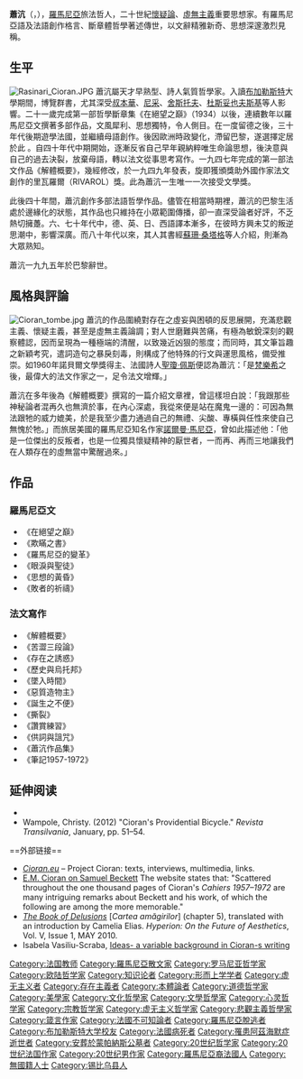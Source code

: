 {{multiple issues|
{{advert|time=2019-10-10T12:58:57+00:00}}
{{original research|time=2019-10-10T12:58:57+00:00}}
{{unreferenced|time=2019-10-10T12:58:57+00:00}}
}}
{{Infobox philosopher
|birth_name=蕭沆
| region = [[西方哲學|西方哲學]]
| era = [[20世紀哲學|20世紀哲學]]
| image = Cioran in Romania.jpg
| caption = 
| signature =
| name = {{nowrap|蕭沆}}
| other_names =
| birth_date  =  {{birth date|1911|4|8|df=y}}
| birth_place = [[奧匈帝國|奧匈帝國]][[Resinár|Resinár]]（今[[羅馬尼亞|羅馬尼亞]][[Rășinari|Rășinari]]）
| death_date = {{death date and age|1995|6|21|1911|4|8|df=y}}
| death_place = [[法國|法國]][[巴黎|巴黎]]
| school_tradition = [[悲觀主義|悲觀主義]]、[[存在主義|存在主義]]
| main_interests = [[自殺|自殺]]、[[虛無主義|虛無主義]]、[[倫理學|倫理學]]、[[文學|文學]]
| influences       = [[康德|康德]]、[[叔本華|叔本華]]、[[尼采|尼采]]、[[約瑟夫·德·邁斯特|約瑟夫·德·邁斯特]]、[[海德格|海德格]]、[[Ludwig_Klages|Ludwig Klages]]、[[齊美爾|齊美爾]]、[[奧斯瓦爾德·斯賓格勒|奧斯瓦爾德·斯賓格勒]]、[[纳耶·约内斯库|纳耶·约内斯库]]
| influenced = [[托马斯·利戈蒂|托马斯·利戈蒂]]、[[Nick_Land|Nick Land]]
| awards            = [[保羅·莫朗文學獎|保羅·莫朗文學獎]]（1988年）
}}
'''蕭沆'''（{{lang-ro|Emil Cioran}}，{{bd|1911年|4月8日|1995年|6月20日}}），[[羅馬尼亞|羅馬尼亞]]旅法哲人，二十世紀[[懷疑論|懷疑論]]、[[虛無主義|虛無主義]]重要思想家。有羅馬尼亞語及法語創作格言、斷章體哲學著述傳世，以文辭精雅新奇、思想深邃激烈見稱。

== 生平 ==
[[File:Rasinari_Cioran.JPG|thumbnail]]
蕭沆屬天才早熟型、詩人氣質哲學家。入讀[[布加勒斯特|布加勒斯特]]大學期間，博覽群書，尤其深受[[叔本華|叔本華]]、[[尼采|尼采]]、[[舍斯托夫|舍斯托夫]]、[[杜斯妥也夫斯基|杜斯妥也夫斯基]]等人影響。二十一歲完成第一部哲學斷章集《在絕望之巔》（1934）以後，連續數年以羅馬尼亞文撰著多部作品，文風犀利、思想獨特，令人側目。在一度留德之後，三十年代後期遊學法國，並繼續母語創作。後因歐洲時政變化，滯留巴黎，遂選擇定居於此 。自四十年代中期開始，逐漸反省自己早年親納粹唯生命論思想，後決意與自己的過去決裂，放棄母語，轉以法文從事思考寫作。一九四七年完成的第一部法文作品《解體概要》，幾經修改，於一九四九年發表，旋即獲頒獎助外國作家法文創作的里瓦羅爾（RIVAROL）獎。此為蕭沆一生唯一一次接受文學獎。

此後四十年間，蕭沆創作多部法語哲學作品。儘管在相當時期裡，蕭沆的巴黎生活處於邊緣化的狀態，其作品也只維持在小眾範圍傳播，卻一直深受論者好評，不乏熱切擁躉。六、七十年代中，德、英、日、西語譯本漸多，在彼時方興未艾的叛逆思潮中，影響深廣。而八十年代以來，其人其書經[[蘇珊·桑塔格|蘇珊·桑塔格]]等人介紹，則漸為大眾熟知。

蕭沆一九九五年於巴黎辭世。

== 風格與評論 ==
[[File:Cioran_tombe.jpg|thumbnail]]
蕭沆的作品圍繞對存在之虛妄與困頓的反思展開，充滿悲觀主義、懷疑主義，甚至是虛無主義論調；對人世磨難與苦痛，有極為敏銳深刻的觀察體認，因而呈現為一種極端的清醒，以致幾近凶狠的態度；而同時，其文筆旨趣之新穎考究，遣詞造句之暴戾刻毒，則構成了他特殊的行文與運思風格，備受推崇。如1960年諾貝爾文學獎得主、法國詩人[[聖瓊·佩斯|聖瓊·佩斯]]便認為蕭沆：「是[[梵樂希|梵樂希]]之後，最偉大的法文作家之一，足令法文增輝。」

蕭沆在多年後為《解體概要》撰寫的一篇介紹文章裡，曾這樣坦白說：「我跟那些神秘論者混再久也無濟於事，在內心深處，我從來便是站在魔鬼一邊的：可因為無法跟牠的威力媲美，於是我至少盡力通過自己的無禮、尖酸、專橫與任性來使自己無愧於牠。」而旅居美國的羅馬尼亞知名作家[[諾爾曼·馬尼亞|諾爾曼·馬尼亞]]，曾如此描述他：「他是一位傑出的反叛者，也是一位獨具懷疑精神的厭世者，一而再、再而三地讓我們在人類存在的虛無當中驚醒過來。」

== 作品 ==

=== 羅馬尼亞文 ===

* 《在絕望之巔》
* 《欺瞞之書》
* 《羅馬尼亞的變革》
* 《眼淚與聖徒》
* 《思想的黃昏》
* 《敗者的祈禱》

=== 法文寫作 ===

* 《解體概要》
* 《苦澀三段論》
* 《存在之誘惑》
* 《歷史與烏托邦》
* 《墜入時間》
* 《惡質造物主》
* 《誕生之不便》
* 《撕裂》
* 《讚賞練習》
* 《供詞與詛咒》
* 《蕭沆作品集》
* 《筆記1957-1972》

==延伸阅读==
*{{cite book|first=Z. |last=Ornea |author-link=Zigu Ornea |title=Anii treizeci. Extrema dreaptă românească |publisher=Fundației Culturale Române |location=Bucharest |year=1995 |isbn=973-9155-43-X |oclc=33346781}}
*Wampole, Christy. (2012) "Cioran's Providential Bicycle." ''Revista Transilvania'', January, pp. 51–54.
<!--really? * Mara Magda Maftei, Cioran et le rêve d'une génération perdue, L'Harmattan, coll. « Ouverture Philosophique », Paris, 2013
* Mara Magda Maftei, Un Cioran Inédit, Pourquoi intrigue-t-il ?, Fauves Édition, Yves Michalon Éditeur, Paris, 2016 -->==外部链接==
{{Commons category}}
{{wikiquote}}
*[http://www.cioran.eu ''Cioran.eu''] {{Wayback|url=http://www.cioran.eu/ |date=20070113063238 }} – Project Cioran: texts, interviews, multimedia, links.
*[http://planetcioran.blogspot.com/2006/10/em-cioran-on-beckett.html E.M. Cioran on Samuel Beckett] {{Wayback|url=http://planetcioran.blogspot.com/2006/10/em-cioran-on-beckett.html |date=20220319073800 }} The website states that: "Scattered throughout the one thousand pages of Cioran's ''Cahiers 1957–1972'' are many intriguing remarks about Beckett and his work, of which the following are among the more memorable."
*[https://web.archive.org/web/20110714182259/http://www.nietzschecircle.com/Cioran_Hyp_May_10.pdf ''The Book of Delusions''] [''Cartea amăgirilor''] (chapter 5), translated with an introduction by Camelia Elias. ''Hyperion: On the Future of Aesthetics'', Vol. V, Issue 1, MAY 2010.
* Isabela Vasiliu-Scraba, [https://www.academia.edu/27127187/Isabela_Vasiliu-Scraba_Ideas_-_A_Variable_Background_in_Ciorans_Writings Ideas- a variable background in Cioran-s writing] {{Wayback|url=https://www.academia.edu/27127187/Isabela_Vasiliu-Scraba_Ideas_-_A_Variable_Background_in_Ciorans_Writings |date=20211214151054 }}


{{Authority control}}
{{DEFAULTSORT:Cioran, Emil}}
[[Category:法国教师|Category:法国教师]]
[[Category:羅馬尼亞散文家|Category:羅馬尼亞散文家]]
[[Category:罗马尼亚哲学家|Category:罗马尼亚哲学家]]
[[Category:欧陆哲学家|Category:欧陆哲学家]]
[[Category:知识论者|Category:知识论者]]
[[Category:形而上学学者|Category:形而上学学者]]
[[Category:虚无主义者|Category:虚无主义者]]
[[Category:存在主義者|Category:存在主義者]]
[[Category:本體論者|Category:本體論者]]
[[Category:道德哲学家|Category:道德哲学家]]
[[Category:美學家|Category:美學家]]
[[Category:文化哲學家|Category:文化哲學家]]
[[Category:文學哲學家|Category:文學哲學家]]
[[Category:心灵哲学家|Category:心灵哲学家]]
[[Category:宗教哲学家|Category:宗教哲学家]]
[[Category:虚无主义哲学家|Category:虚无主义哲学家]]
[[Category:悲觀主義哲學家|Category:悲觀主義哲學家]]
[[Category:箴言作家|Category:箴言作家]]
[[Category:法國不可知論者|Category:法國不可知論者]]
[[Category:羅馬尼亞脫逃者|Category:羅馬尼亞脫逃者]]
[[Category:布加勒斯特大学校友|Category:布加勒斯特大学校友]]
[[Category:法國病死者|Category:法國病死者]]
[[Category:罹患阿茲海默症逝世者|Category:罹患阿茲海默症逝世者]]
[[Category:安葬於蒙帕納斯公墓者|Category:安葬於蒙帕納斯公墓者]]
[[Category:20世纪哲学家|Category:20世纪哲学家]]
[[Category:20世纪法国作家|Category:20世纪法国作家]]
[[Category:20世纪男作家|Category:20世纪男作家]]
[[Category:羅馬尼亞裔法國人|Category:羅馬尼亞裔法國人]]
[[Category:無國籍人士|Category:無國籍人士]]
[[Category:锡比乌县人|Category:锡比乌县人]]